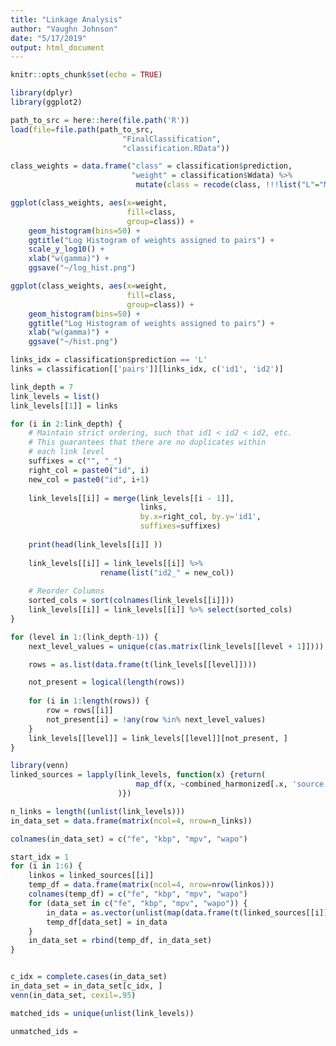 ```yaml
---
title: "Linkage Analysis"
author: "Vaughn Johnson"
date: "5/17/2019"
output: html_document
---
```


```r
knitr::opts_chunk$set(echo = TRUE)
```

```r
library(dplyr)
library(ggplot2)

path_to_src = here::here(file.path('R'))
load(file=file.path(path_to_src,
                         "FinalClassification",
                         "classification.RData"))

class_weights = data.frame("class" = classification$prediction, 
                           "weight" = classification$Wdata) %>%
                            mutate(class = recode(class, !!!list("L"="Match", "N"="Non-match")))

ggplot(class_weights, aes(x=weight, 
                          fill=class, 
                          group=class)) +
    geom_histogram(bins=50) +
    ggtitle("Log Histogram of weights assigned to pairs") +
    scale_y_log10() +
    xlab("w(gamma)") +
    ggsave("~/log_hist.png")

ggplot(class_weights, aes(x=weight, 
                          fill=class, 
                          group=class)) +
    geom_histogram(bins=50) +
    ggtitle("Log Histogram of weights assigned to pairs") +
    xlab("w(gamma)") +
    ggsave("~/hist.png")
```

```r
links_idx = classification$prediction == 'L'
links = classification[['pairs']][links_idx, c('id1', 'id2')]

link_depth = 7
link_levels = list()
link_levels[[1]] = links

for (i in 2:link_depth) {
    # Maintain strict ordering, such that id1 < id2 < id2, etc.
    # This guarantees that there are no duplicates within 
    # each link level
    suffixes = c("", "_")
    right_col = paste0("id", i)
    new_col = paste0("id", i+1)
   
    link_levels[[i]] = merge(link_levels[[i - 1]], 
                             links, 
                             by.x=right_col, by.y='id1', 
                             suffixes=suffixes)
    
    print(head(link_levels[[i]] ))
    
    link_levels[[i]] = link_levels[[i]] %>% 
                    rename(list("id2_" = new_col))
    
    # Reorder Columns
    sorted_cols = sort(colnames(link_levels[[i]]))
    link_levels[[i]] = link_levels[[i]] %>% select(sorted_cols)
}

for (level in 1:(link_depth-1)) {
    next_level_values = unique(c(as.matrix(link_levels[[level + 1]])))

    rows = as.list(data.frame(t(link_levels[[level]])))

    not_present = logical(length(rows))
    
    for (i in 1:length(rows)) {
        row = rows[[i]]
        not_present[i] = !any(row %in% next_level_values)
    }
    link_levels[[level]] = link_levels[[level]][not_present, ]
}
```

```r
library(venn)
linked_sources = lapply(link_levels, function(x) {return(
                            map_df(x, ~combined_harmonized[.x, 'source'])
                        )})

n_links = length((unlist(link_levels)))
in_data_set = data.frame(matrix(ncol=4, nrow=n_links))

colnames(in_data_set) = c("fe", "kbp", "mpv", "wapo")

start_idx = 1
for (i in 1:6) {
    linkos = linked_sources[[i]]
    temp_df = data.frame(matrix(ncol=4, nrow=nrow(linkos)))
    colnames(temp_df) = c("fe", "kbp", "mpv", "wapo")
    for (data_set in c("fe", "kbp", "mpv", "wapo")) {
        in_data = as.vector(unlist(map(data.frame(t(linked_sources[[i]])), ~ data_set %in% .)))
        temp_df[data_set] = in_data
    }
    in_data_set = rbind(temp_df, in_data_set)
}


c_idx = complete.cases(in_data_set)
in_data_set = in_data_set[c_idx, ]
venn(in_data_set, cexil=.95)

```

```r
matched_ids = unique(unlist(link_levels))

unmatched_ids = 
```

